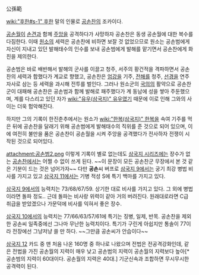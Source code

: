 公孫範

[[wiki:"후한#s-1" 후한]] 말의 인물로 [[공손찬]]의 조카이다. 

[[공손월]]이 [[손견]]과 함께 [[주앙]]을 공격하다가 사망하자 공손찬은 동생 공손월에 대한 복수를 다짐한다. 이때 [[원소]]의 세력은 공손찬에 비하면 보잘 것 없었으므로 원소는 공손범에게 자신이 지내고 있던 발해태수의 인수를 보내 공손범에게 발해를 맡기면서 공손찬에게 화친을 제의한다.

공손범은 바로 배반해서 발해의 군사를 이끌고 청주, 서주의 황건적을 격파하면서 공손찬의 세력과 합했다가 계교로 향했고, 공손찬은 [[엄강]]을 기주, [[전해]]를 청주, [[선경]]을 연주자사로 삼는 등 세력을 과시해 전투를 벌인다. 그러나 원소군의 [[국의]]의 활약으로 공손찬군이 대패해 공손찬은 공손범과 함께 발해로 패주했다가 계 동남에 성을 쌓아 주둔했으며, 계를 다스리고 있던 자가 [[wiki:"유우(삼국지)" 유우]]였기 때문에 이로 인해 그와의 사이는 더욱 험악해진다.

하지만 그의 기록이 한진춘추에서는 원소가 [[wiki:"한복(삼국지)" 한복]]을 속여 기주를 먹은 뒤에 공손찬을 달래기 위해 공손범에게 발해태수의 직위를 준 것으로 되어 있으며, 이에 여전히 불만을 품은 공손찬이 공손월을 시켜 주앙을 공격했다가 전사하자 전쟁이 시작된 것으로 되어있다.

attachment:공손범2.png
이렇게 기록이 별로 없는데도 [[삼국지 시리즈]]에는 장수가 없는 [[공손찬]]에서는 어쩔 수 없이 쓰게 된다. ~~이 문장이 모든 공손찬군 무장에서 본 것 같은 기분이 드는 것은 넘어가자~~ 다만 '''공손'''씨 버프로 [[삼국지 9]]에서는 궁기 최강 병법 비사를 가지고 있고 [[삼국지 11]]에서는 기병 적성 S에 특기 백마를 가지고 있다.

[[삼국지 9]]에서의 능력치는 73/68/67/59. 상기한 대로 비사를 가지고 있다. 그 외에 병법이라면 돌파 정도.. 근데 돌파는 비사랑 위력이 같아 거의 버려진다. 원래대로라면 C급 취급을 받았겠으나 가문덕에 비사를 익혀서 좋은 장수.

[[삼국지 10]]에서의 능력치는 77/66/63/57/61에 특기는 징병, 일제, 반목. 공손찬을 제외한 공손씨 일족중에선 그나마 무난한 능력치이다. 특기가 구린게 아쉽지만 통솔이 77이라 전장에선 그냥저냥 쓸 만 하다. ~~그만큼 공손씨가 안습이다~~

[[삼국지 12]] 카드 중 맨 처음 나온 160명 중 하나로 나왔으며 전법은 전공격강화인데, 같은 전법을 가진 공손월의 지력이 매우 낮고 공손범의 지력이 공손월의 지력보다 높아[* 공손범의 지력이 60대이다. 공손월의 지력은 40대.] 기군신속과 조합하면 무시무시한 공격력이 된다. 
